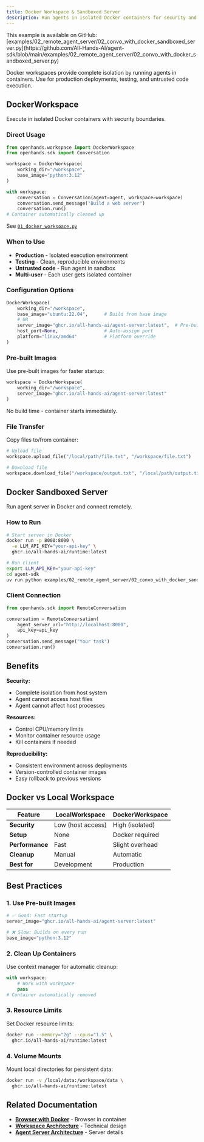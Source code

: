 ```yaml
---
title: Docker Workspace & Sandboxed Server
description: Run agents in isolated Docker containers for security and reproducibility.
---
```


<Note>
This example is available on GitHub: [examples/02_remote_agent_server/02_convo_with_docker_sandboxed_server.py](https://github.com/All-Hands-AI/agent-sdk/blob/main/examples/02_remote_agent_server/02_convo_with_docker_sandboxed_server.py)
</Note>

Docker workspaces provide complete isolation by running agents in containers. Use for production deployments, testing, and untrusted code execution.

## DockerWorkspace

Execute in isolated Docker containers with security boundaries.

### Direct Usage

```python
from openhands.workspace import DockerWorkspace
from openhands.sdk import Conversation

workspace = DockerWorkspace(
    working_dir="/workspace",
    base_image="python:3.12"
)

with workspace:
    conversation = Conversation(agent=agent, workspace=workspace)
    conversation.send_message("Build a web server")
    conversation.run()
# Container automatically cleaned up
```

See [`01_docker_workspace.py`](https://github.com/All-Hands-AI/agent-sdk/blob/main/examples/02_remote_agent_server/01_docker_workspace.py)

### When to Use

- **Production** - Isolated execution environment
- **Testing** - Clean, reproducible environments
- **Untrusted code** - Run agent in sandbox
- **Multi-user** - Each user gets isolated container

### Configuration Options

```python
DockerWorkspace(
    working_dir="/workspace",
    base_image="ubuntu:22.04",      # Build from base image
    # OR
    server_image="ghcr.io/all-hands-ai/agent-server:latest",  # Pre-built image
    host_port=None,                 # Auto-assign port
    platform="linux/amd64"          # Platform override
)
```

### Pre-built Images

Use pre-built images for faster startup:

```python
workspace = DockerWorkspace(
    working_dir="/workspace",
    server_image="ghcr.io/all-hands-ai/agent-server:latest"
)
```

No build time - container starts immediately.

### File Transfer

Copy files to/from container:

```python
# Upload file
workspace.upload_file("/local/path/file.txt", "/workspace/file.txt")

# Download file
workspace.download_file("/workspace/output.txt", "/local/path/output.txt")
```

## Docker Sandboxed Server

Run agent server in Docker and connect remotely.

### How to Run

```bash
# Start server in Docker
docker run -p 8000:8000 \
  -e LLM_API_KEY="your-api-key" \
  ghcr.io/all-hands-ai/runtime:latest

# Run client
export LLM_API_KEY="your-api-key"
cd agent-sdk
uv run python examples/02_remote_agent_server/02_convo_with_docker_sandboxed_server.py
```

### Client Connection

```python
from openhands.sdk import RemoteConversation

conversation = RemoteConversation(
    agent_server_url="http://localhost:8000",
    api_key=api_key
)
conversation.send_message("Your task")
conversation.run()
```

## Benefits

**Security:**
- Complete isolation from host system
- Agent cannot access host files
- Agent cannot affect host processes

**Resources:**
- Control CPU/memory limits
- Monitor container resource usage
- Kill containers if needed

**Reproducibility:**
- Consistent environment across deployments
- Version-controlled container images
- Easy rollback to previous versions

## Docker vs Local Workspace

| Feature | LocalWorkspace | DockerWorkspace |
|---------|----------------|-----------------|
| **Security** | Low (host access) | High (isolated) |
| **Setup** | None | Docker required |
| **Performance** | Fast | Slight overhead |
| **Cleanup** | Manual | Automatic |
| **Best for** | Development | Production |

## Best Practices

### 1. Use Pre-built Images

```python
# ✅ Good: Fast startup
server_image="ghcr.io/all-hands-ai/agent-server:latest"

# ❌ Slow: Builds on every run
base_image="python:3.12"
```

### 2. Clean Up Containers

Use context manager for automatic cleanup:

```python
with workspace:
    # Work with workspace
    pass
# Container automatically removed
```

### 3. Resource Limits

Set Docker resource limits:

```bash
docker run --memory="2g" --cpus="1.5" \
  ghcr.io/all-hands-ai/runtime:latest
```

### 4. Volume Mounts

Mount local directories for persistent data:

```bash
docker run -v /local/data:/workspace/data \
  ghcr.io/all-hands-ai/runtime:latest
```

## Related Documentation

- **[Browser with Docker](/sdk/guides/remote-agent-server/browser-with-docker)** - Browser in container
- **[Workspace Architecture](/sdk/arch/sdk/workspace)** - Technical design
- **[Agent Server Architecture](/sdk/arch/agent_server/overview)** - Server details
